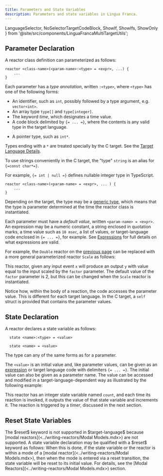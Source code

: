 ```yaml
---
title: Parameters and State Variables
description: Parameters and state variables in Lingua Franca.
---
```


  LanguageSelector,
  NoSelectorTargetCodeBlock,
  ShowIf, ShowIfs, ShowOnly
} from '@site/src/components/LinguaFrancaMultiTargetUtils';

<LanguageSelector c cpp py rs ts />

## Parameter Declaration

A reactor class definition can parameterized as follows:

<ShowIfs>
<ShowIf c cpp ts rs>

```lf
reactor <class-name>(<param-name>:<type> = <expr>, ...) {
    ...
}
```

Each parameter has a _type annotation_, written `:<type>`, where `<type>` has one of the following forms:

- An identifier, such as `int`<span class="lf-cpp">, possibly followed by a type argument, e.g. `vector<int>`</span>.
- An array type `type[]`<span class="lf-c lf-cpp lf-rs"> and `type[integer]`</span>.
- The keyword $time$, which designates a time value.
- A code block delimited by `{= ... =}`, where the contents is any valid type in the target language.

<ShowOnly c cpp>

- A pointer type, such as `int*`.

</ShowOnly>

<ShowOnly c>

Types ending with a `*` are treated specially by the C target. See the [Target Language Details](<../reference/Target Language Details.mdx>).

To use strings conveniently in the C target, the "type" `string` is an alias for `{=const char*=}`.

</ShowOnly>

<ShowOnly ts>

For example, `{= int | null =}` defines nullable integer type in TypeScript.

</ShowOnly>
</ShowIf>


<ShowIf py>

```lf
reactor <class-name>(<param-name> = <expr>, ... ) {
    ...
}
```

</ShowIf>
</ShowIfs>


Depending on the target, the type may be a [generic type](../writing-reactors/Generics.mdx), which means that the type is parameter determined at the time the reactor class is instantiated.

Each parameter must have a _default value_, written `<param-name> = <expr>`. An expression may be a numeric constant, a string enclosed in quotation marks, a time value such as `10 msec`, a list of values, or target-language code enclosed in `{= ... =}`, for example. See [Expressions](../reference/Expressions.mdx) for full details on what expressions are valid.

For example, the `Double` reactor on the [previous page](<../writing-reactors/Inputs and Outputs.mdx>) can be replaced with a more general parameterized reactor `Scale` as follows:


<NoSelectorTargetCodeBlock c={C_Scale} cpp={Cpp_Scale} py={Py_Scale} rs={Rs_Scale} ts={TS_Scale} lf />

This reactor, given any input event `x` will produce an output `y` with value equal to the input scaled by the `factor` parameter. The default value of the `factor` parameter is 2, but this can be changed when the `Scale` reactor is instantiated.

Notice how, within the body of a reaction, the code accesses the parameter value. This is different for each target language. <span class="lf-c">In the C target, a `self` struct is provided that contains the parameter values.</span>

## State Declaration

A reactor declares a state variable as follows:

<ShowIfs>
<ShowIf c cpp ts rs>

```lf
  state <name>:<type> = <value>
```

</ShowIf>
<ShowIf py>

```lf
  state <name> = <value>
```

</ShowIf>
</ShowIfs>

The type can any of the same forms as for a parameter.

The `<value>` is an initial value and, like parameter values, can be given as an [expression](../reference/Expressions.mdx) or target language code with delimiters `{= ... =}`. The initial value can also be given as a parameter name. The value can be accessed and modified in a target-language-dependent way as illustrated by the following example:


<NoSelectorTargetCodeBlock c={C_Count} cpp={Cpp_Count} py={Py_Count} rs={Rs_Count} ts={TS_Count} lf />

This reactor has an integer state variable named `count`, and each time its reaction is invoked, it outputs the value of that state variable and increments it. The reaction is triggered by a $timer$, discussed in the next section.

## Reset State Variables

<ShowIfs>
  <ShowIf cpp ts rs>
    The $reset$ keyword is not supported in $target-language$ because [modal reactors](<../writing-reactors/Modal Models.mdx>) are not supported.
  </ShowIf>

  <ShowIf c py>
    A state variable declaration may be qualified with a $reset$ keyword as follows:
    <NoSelectorTargetCodeBlock lf
      c="reset state <name>:<type> = <value>" 
      py="reset state <name> = <value>" 
    />
    When this is done, if the state variable or the reactor is within a mode of a [modal reactor](<../writing-reactors/Modal Models.mdx>), then when the mode is entered via a reset transition, the state variable will be reset to its initial value. For details, see the [Modal Reactors](<../writing-reactors/Modal Models.mdx>) section.

  </ShowIf>
</ShowIfs>
